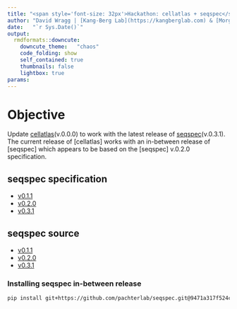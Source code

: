 ```yaml
---
title: "<span style='font-size: 32px'>Hackathon: cellatlas + seqspec</style>"
author: "David Wragg | [Kang-Berg Lab](https://kangberglab.com) & [Morgan Lab](https://www.morganlab.co.uk)"
date:   "`r Sys.Date()`"
output:
  rmdformats::downcute:
    downcute_theme:   "chaos"
    code_folding: show
    self_contained: true
    thumbnails: false
    lightbox: true
params:
---
```


# Objective

Update [cellatlas](https://github.com/cellatlas/cellatlas)(v.0.0.0) to work with the latest release of [seqspec](https://github.com/pachterlab/seqspec)(v.0.3.1). The current release of [cellatlas] works with an in-between release of [seqspec] which appears to be based on the [seqspec] v.0.2.0 specification.

## seqspec specification

* [v0.1.1](seqspec-specifications/v0.1.1/SPECIFICATION.md)
* [v0.2.0](seqspec-specifications/v0.2.0/SPECIFICATION.md)
* [v0.3.1](seqspec-specifications/v0.3.1/SPECIFICATION.md)

## seqspec source

* [v0.1.1](seqspec-source/v0.1.1)
* [v0.2.0](seqspec-source/v0.2.0)
* [v0.3.1](seqspec-source/v0.3.1)


### Installing seqspec in-between release

```bash
pip install git+https://github.com/pachterlab/seqspec.git@9471a317f524c289ee6582c1889cdeac0c5396b2
```
